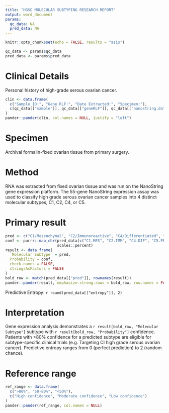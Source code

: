 ```yaml
---
title: "HGSC MOLECULAR SUBTYPING RESEARCH REPORT"
output: word_document
params:
  qc_data: NA
  pred_data: NA
---
```


```r
knitr::opts_chunk$set(echo = FALSE, results = "asis")
```

```r
qc_data <- params$qc_data
pred_data <- params$pred_data
```

# Clinical Details

Personal history of high-grade serous ovarian cancer.

```r
clin <- data.frame(
  c("Sample ID:", "Gene RLF:", "Date Extracted:", "Specimen:"),
  c(qc_data[["sample"]], qc_data[["geneRLF"]], qc_data[["nanostring.date"]], "Ovarian tumour")
)
pander::pander(clin, col.names = NULL, justify = "left")
```

# Specimen

Archival formalin-fixed ovarian tissue from primary surgery.

# Method

RNA was extracted from fixed ovarian tissue and was run on the NanoString gene expression platform. The 55-gene NanoString expression assay was used to classify high grade serous ovarian cancer samples into 4 distinct molecular subtypes, C1, C2, C4, or C5.

# Primary result

```r
pred <- c("C1/Mesenchymal", "C2/Immunoreactive", "C4/Differentiated", "C5/Proliferative")
conf <- purrr::map_chr(pred_data[c("C1.MES", "C2.IMM", "C4.DIF", "C5.PRO")],
                       scales::percent)
result <- data.frame(
  `Molecular Subtype` = pred,
  Probability = conf,
  check.names = FALSE,
  stringsAsFactors = FALSE
)
bold_row <- match(pred_data[["pred"]], rownames(result))
pander::pander(result, emphasize.strong.rows = bold_row, row.names = FALSE)
```

Predictive Entropy: `r round(pred_data[["entropy"]], 2)`

# Interpretation

Gene expression analysis demonstrates a `r result[bold_row, "Molecular Subtype"]` subtype with `r result[bold_row, "Probability"]` confidence. Patients with >80% confidence for a predicted subtype are eligible for subtype-specific clinical trials (e.g. Targeting CI high grade serous ovarian cancer). Predictive entropy ranges from 0 (perfect prediction) to 2 (random chance).

# Reference range

```r
ref_range <- data.frame(
  c(">80%", "50-80%", "<50%"),
  c("High confidence", "Moderate confidence", "Low confidence")
)
pander::pander(ref_range, col.names = NULL)
```
